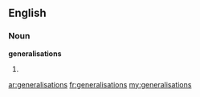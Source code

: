 ==English==

===Noun===
'''generalisations'''

# {{plural of|[[generalisation]]}}

[[ar:generalisations]]
[[fr:generalisations]]
[[my:generalisations]]